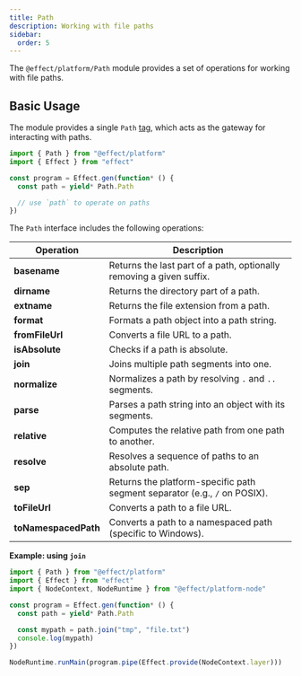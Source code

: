 ```yaml
---
title: Path
description: Working with file paths
sidebar:
  order: 5
---
```


The `@effect/platform/Path` module provides a set of operations for working with file paths.

## Basic Usage

The module provides a single `Path` [tag](/guides/context-management/services), which acts as the gateway for interacting with paths.

```ts twoslash
import { Path } from "@effect/platform"
import { Effect } from "effect"

const program = Effect.gen(function* () {
  const path = yield* Path.Path

  // use `path` to operate on paths
})
```

The `Path` interface includes the following operations:

| **Operation**        | **Description**                                                            |
| -------------------- | -------------------------------------------------------------------------- |
| **basename**         | Returns the last part of a path, optionally removing a given suffix.       |
| **dirname**          | Returns the directory part of a path.                                      |
| **extname**          | Returns the file extension from a path.                                    |
| **format**           | Formats a path object into a path string.                                  |
| **fromFileUrl**      | Converts a file URL to a path.                                             |
| **isAbsolute**       | Checks if a path is absolute.                                              |
| **join**             | Joins multiple path segments into one.                                     |
| **normalize**        | Normalizes a path by resolving `.` and `..` segments.                      |
| **parse**            | Parses a path string into an object with its segments.                     |
| **relative**         | Computes the relative path from one path to another.                       |
| **resolve**          | Resolves a sequence of paths to an absolute path.                          |
| **sep**              | Returns the platform-specific path segment separator (e.g., `/` on POSIX). |
| **toFileUrl**        | Converts a path to a file URL.                                             |
| **toNamespacedPath** | Converts a path to a namespaced path (specific to Windows).                |

**Example: using `join`**

```ts twoslash
import { Path } from "@effect/platform"
import { Effect } from "effect"
import { NodeContext, NodeRuntime } from "@effect/platform-node"

const program = Effect.gen(function* () {
  const path = yield* Path.Path

  const mypath = path.join("tmp", "file.txt")
  console.log(mypath)
})

NodeRuntime.runMain(program.pipe(Effect.provide(NodeContext.layer)))
```
